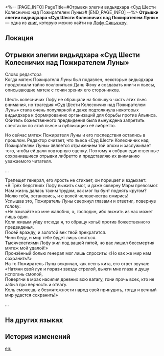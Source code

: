 <%-- [PAGE_INFO]
PageTitle=#Отрывки элегии видьядхара «Суд Шести Колесничих над Пожирателем Луны»#
[END_PAGE_INFO] --%>
{{Дополнить}}
{{Книга Инфобокс
|id           = 231
|Название     = 
|Изображение  = Рукописи Лофу Сяньчжоу 4.png
|Мир          = Лофу Сяньчжоу
|Томов        = 1
|Автор        = <!--нужно добавить-->
|Описание     = Отрывок текста давно утерянной элегии, которая долгое время была под запретом ввиду своего провокационного содержания. Сейчас же до неё нет никому дела.
|Том1         = {{tx}}
|Источник1    = {{tx|Отсутствует источник}}
|Персонажи    = 
|Фракции      = 
}}
'''Отрывки элегии видьядхара «Суд Шести Колесничих над Пожирателем Луны»''' — одна из [[Книги|книг]], которую можно найти на [[Лофу Сяньчжоу]].

==Локация==
{{Отметка карты|<!--название карты-->|<!--id отметки-->}}

==Отрывки элегии видьядхара «Суд Шести Колесничих над Пожирателем Луны»==
Слово редактора<br />
Когда мятеж Пожирателя Луны был подавлен, некоторые видьядхара продолжали тайно поклоняться Дань Фэну и создавать книги и пьесы, описывающие мятеж с точки зрения его сторонников.

Шесть колесничих Лофу не обращали на большую часть этих пьес внимания, но трагедия «Суд Шести Колесничих над Пожирателем Луны» стала очень популярной и даже подтолкнула некоторых видьядхара к формированию организаций для борьбы против Альянса. Обитель божественного предвидения была вынуждена запретить спектакли по этой пьесе и публикацию её либретто.

Но сейчас мятеж Пожирателя Луны и его последствия остались в прошлом. Редактор считает, что пьеса «Суд Шести Колесничих над Пожирателем Луны» является отражением той эпохи и заслуживает того, чтобы ей дали повторную оценку. Поэтому я собрал единственные сохранившиеся отрывки либретто и представляю их вниманию уважаемого читателя.

...

Трепещет генерал, его ярость не стихает, он порицает и вздыхает:<br />
«В Трёх бедствиях Лофу выжить смог, и даже скверну Мары превозмог.<br />
Нам жизнь далась таким трудом, как мог ты бунт поднять кругом?<br />
Молю тебя, остановись, и с волей человечества смирись!<br />
Услышав это, Пожиратель Луны сверкнул глазами и ответил, повернув голову:<br />
«Не взывайте ко мне жалобно, о, господин, ибо выжить из нас может лишь один.<br />
Коли живым уйду отсюда я, то обращу копьё против божественного предвиденья.<br />
Посей вражду, и золотой век твой прекратится.<br />
Чини беду, и мир тебе будет лишь сниться.<br />
Тысячелетиями Лофу жил под вашей пятой, но вас лишил бессмертия мятеж мой удалой!»<br />
Пронзённый болью генерал мог лишь спросить: «Но как же мир нам сохранить?»<br />
На то Пожиратель Луны вскричал, как песнь кита, его ответ звучал:<br />
«Натяни свой лук и порази звезду стрелой, выжги мне глаза и душу испогань смолой,<br />
Повергни в мрак насилия древних всю ватагу, гони прочь всех, кто не забыл про верность и отвагу.<br />
Коль сможешь к безмятежности народ свой принудить, тогда и вечный мир удастся сохранить!»

...

==На других языках==
{{На других языках
|en   = Vidyadhara Elegy: Insight on "Six Charioteers Adjudicating the Imbibitor Lunae"
|zhs  = 持明时调《六御审饮月》残篇钩沉
|zht  = 持明時調《六御審飲月》殘篇鉤沉
|ja   = 持明時調『六御、飲月を審く』残編に関する探究
|ko   = 비디아다라 시조 ≪6각료의 음월 재판≫ 단편 탐구
|es   = Elegía vidyadhara: reflexiones sobre «Los Seis Aurigas juzgan a Imbibitor Lunae»
|fr   = Élégie vidyadharienne&nbsp;: «&nbsp;Les Six Auriges se prononçant sur l'Imbibitor Lunae&nbsp;»
|ru   = Отрывки элегии видьядхара «Суд Шести Колесничих над Пожирателем Луны»
|th   = ลำนำ Vidyadhara: ข้อมูลเชิงลึกเกี่ยวกับ "หกหัวเรือใหญ่ตัดสินจ้าวยลจันทรา"
|vi   = Nghiên Cứu Phân Đoạn Điệu Hát Vidyadhara "Lục Ngự Vấn Ẩm Nguyệt"
|de   = Vidyadhara-Elegie: Ein Einblick in „Sechs Wagenlenker richten über den Imbibitor Lunae“
|id   = Elegi Vidyadhara: Wawasan Tentang "Enam Nakhoda Mengadili Imbibitor Lunae"
|pt   = Elegia dos Vidyadharas: Uma Visão Sobre "Seis Cocheiros Julgando o Embebidor Lunae"
}}

==История изменений==
{{История изменений|3.5}}

[[en:]]